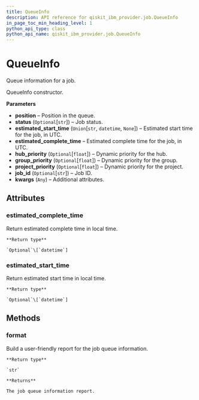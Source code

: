 ```yaml
---
title: QueueInfo
description: API reference for qiskit_ibm_provider.job.QueueInfo
in_page_toc_min_heading_level: 1
python_api_type: class
python_api_name: qiskit_ibm_provider.job.QueueInfo
---
```


# QueueInfo

<Class id="qiskit_ibm_provider.job.QueueInfo" github="https://github.com/qiskit/qiskit-ibm-provider/tree/stable/0.7/qiskit_ibm_provider/job/queueinfo.py" signature="QueueInfo(position_in_queue=None, status=None, estimated_start_time=None, estimated_completion_time=None, hub_priority=None, group_priority=None, project_priority=None, job_id=None, **kwargs)">
  Queue information for a job.

  QueueInfo constructor.

  **Parameters**

  *   **position** – Position in the queue.
  *   **status** (`Optional`\[`str`]) – Job status.
  *   **estimated\_start\_time** (`Union`\[`str`, `datetime`, `None`]) – Estimated start time for the job, in UTC.
  *   **estimated\_complete\_time** – Estimated complete time for the job, in UTC.
  *   **hub\_priority** (`Optional`\[`float`]) – Dynamic priority for the hub.
  *   **group\_priority** (`Optional`\[`float`]) – Dynamic priority for the group.
  *   **project\_priority** (`Optional`\[`float`]) – Dynamic priority for the project.
  *   **job\_id** (`Optional`\[`str`]) – Job ID.
  *   **kwargs** (`Any`) – Additional attributes.

  ## Attributes

  <span id="queueinfo-estimated-complete-time" />

  ### estimated\_complete\_time

  <Attribute id="qiskit_ibm_provider.job.QueueInfo.estimated_complete_time" name="estimated_complete_time" signature="datetime | None">
    Return estimated complete time in local time.

    **Return type**

    `Optional`\[`datetime`]
  </Attribute>

  <span id="queueinfo-estimated-start-time" />

  ### estimated\_start\_time

  <Attribute id="qiskit_ibm_provider.job.QueueInfo.estimated_start_time" name="estimated_start_time" signature="datetime | None">
    Return estimated start time in local time.

    **Return type**

    `Optional`\[`datetime`]
  </Attribute>

  ## Methods

  <span id="queueinfo-format" />

  ### format

  <Function id="qiskit_ibm_provider.job.QueueInfo.format" name="format" signature="QueueInfo.format()">
    Build a user-friendly report for the job queue information.

    **Return type**

    `str`

    **Returns**

    The job queue information report.
  </Function>
</Class>

